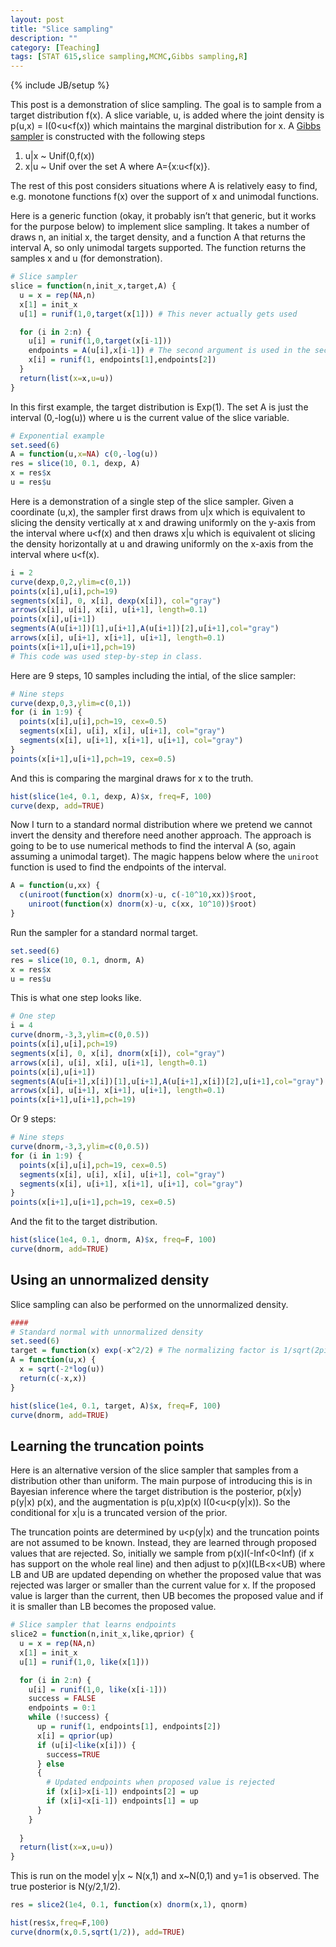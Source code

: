 ```yaml
---
layout: post
title: "Slice sampling"
description: ""
category: [Teaching]
tags: [STAT 615,slice sampling,MCMC,Gibbs sampling,R]
---
```

{% include JB/setup %}

This post is a demonstration of slice sampling. The goal is to sample from a target distribution f(x). A slice variable, u, is added where the joint density is p(u,x) = I(0<u<f(x)) which maintains the marginal distribution for x. A [Gibbs sampler](http://jarad.me/stat544/2013/03/gibbs-sampling/) is constructed with the following steps

1. u|x ~ Unif(0,f(x))
1. x|u ~ Unif over the set A where A={x:u<f(x)}.

The rest of this post considers situations where A is relatively easy to find, e.g. monotone functions f(x) over the support of x and unimodal functions. 


Here is a generic function (okay, it probably isn't that generic, but it works for the purpose below) to implement slice sampling. It takes a number of draws n, an initial x, the target density, and a function A that returns the interval A, so only unimodal targets supported. The function returns the samples x and u (for demonstration).
```r
# Slice sampler
slice = function(n,init_x,target,A) {
  u = x = rep(NA,n)
  x[1] = init_x
  u[1] = runif(1,0,target(x[1])) # This never actually gets used

  for (i in 2:n) {
    u[i] = runif(1,0,target(x[i-1]))
    endpoints = A(u[i],x[i-1]) # The second argument is used in the second example
    x[i] = runif(1, endpoints[1],endpoints[2])
  }
  return(list(x=x,u=u))
}
```

In this first example, the target distribution is Exp(1). The set A is just the interval (0,-log(u)) where u is the current value of the slice variable. 

```r
# Exponential example
set.seed(6)
A = function(u,x=NA) c(0,-log(u))
res = slice(10, 0.1, dexp, A)
x = res$x
u = res$u
```

Here is a demonstration of a single step of the slice sampler. Given a coordinate (u,x), the sampler first draws from u|x which is equivalent to slicing the density vertically at x and drawing uniformly on the y-axis from the interval where u<f(x) and then draws x|u which is equivalent ot slicing the density horizontally at u and drawing uniformly on the x-axis from the interval where u<f(x). 

```r
i = 2
curve(dexp,0,2,ylim=c(0,1))
points(x[i],u[i],pch=19)
segments(x[i], 0, x[i], dexp(x[i]), col="gray")
arrows(x[i], u[i], x[i], u[i+1], length=0.1)
points(x[i],u[i+1])
segments(A(u[i+1])[1],u[i+1],A(u[i+1])[2],u[i+1],col="gray")
arrows(x[i], u[i+1], x[i+1], u[i+1], length=0.1)
points(x[i+1],u[i+1],pch=19)
# This code was used step-by-step in class.
```

Here are 9 steps, 10 samples including the intial, of the slice sampler:

```r
# Nine steps
curve(dexp,0,3,ylim=c(0,1))
for (i in 1:9) {
  points(x[i],u[i],pch=19, cex=0.5)
  segments(x[i], u[i], x[i], u[i+1], col="gray")
  segments(x[i], u[i+1], x[i+1], u[i+1], col="gray")
}
points(x[i+1],u[i+1],pch=19, cex=0.5)
```

And this is comparing the marginal draws for x to the truth. 

```r
hist(slice(1e4, 0.1, dexp, A)$x, freq=F, 100)
curve(dexp, add=TRUE)
```

Now I turn to a standard normal distribution where we pretend we cannot invert the density and therefore need another approach. The approach is going to be to use numerical methods to find the interval A (so, again assuming a unimodal target). The magic happens below where the `uniroot` function is used to find the endpoints of the interval.

```r
A = function(u,xx) {
  c(uniroot(function(x) dnorm(x)-u, c(-10^10,xx))$root, 
    uniroot(function(x) dnorm(x)-u, c(xx, 10^10))$root)
}
```

Run the sampler for a standard normal target. 

```r
set.seed(6)
res = slice(10, 0.1, dnorm, A)
x = res$x
u = res$u
```

This is what one step looks like.

```r
# One step
i = 4
curve(dnorm,-3,3,ylim=c(0,0.5))
points(x[i],u[i],pch=19)
segments(x[i], 0, x[i], dnorm(x[i]), col="gray")
arrows(x[i], u[i], x[i], u[i+1], length=0.1)
points(x[i],u[i+1])
segments(A(u[i+1],x[i])[1],u[i+1],A(u[i+1],x[i])[2],u[i+1],col="gray")
arrows(x[i], u[i+1], x[i+1], u[i+1], length=0.1)
points(x[i+1],u[i+1],pch=19)
```

Or 9 steps:
```r
# Nine steps
curve(dnorm,-3,3,ylim=c(0,0.5))
for (i in 1:9) {
  points(x[i],u[i],pch=19, cex=0.5)
  segments(x[i], u[i], x[i], u[i+1], col="gray")
  segments(x[i], u[i+1], x[i+1], u[i+1], col="gray")
}
points(x[i+1],u[i+1],pch=19, cex=0.5)
```

And the fit to the target distribution.
```r
hist(slice(1e4, 0.1, dnorm, A)$x, freq=F, 100)
curve(dnorm, add=TRUE)
```

## Using an unnormalized density

Slice sampling can also be performed on the unnormalized density. 

```r
####
# Standard normal with unnormalized density
set.seed(6)
target = function(x) exp(-x^2/2) # The normalizing factor is 1/sqrt(2pi)
A = function(u,x) {
  x = sqrt(-2*log(u))
  return(c(-x,x))
}

hist(slice(1e4, 0.1, target, A)$x, freq=F, 100)
curve(dnorm, add=TRUE)
```

## Learning the truncation points

Here is an alternative version of the slice sampler that samples from a distribution other than uniform. The main purpose of introducing this is in Bayesian inference where the target distribution is the posterior, p(x|y) \propto p(y|x) p(x), and the augmentation is p(u,x)\propto p(x) I(0<u<p(y|x)). So the conditional for x|u is a truncated version of the prior. 

The truncation points are determined by u<p(y|x) and the truncation points are not assumed to be known. Instead, they are learned through proposed values that are rejected. So, initially we sample from p(x)I(-Inf<0<Inf) (if x has support on the whole real line) and then adjust to p(x)I(LB<x<UB) where LB and UB are updated depending on whether the proposed value that was rejected was larger or smaller than the current value for x. If the proposed value is larger than the current, then UB becomes the proposed value and if it is smaller than LB becomes the proposed value.

```r
# Slice sampler that learns endpoints
slice2 = function(n,init_x,like,qprior) {
  u = x = rep(NA,n)
  x[1] = init_x
  u[1] = runif(1,0, like(x[1]))

  for (i in 2:n) {
    u[i] = runif(1,0, like(x[i-1]))
    success = FALSE
    endpoints = 0:1
    while (!success) {
      up = runif(1, endpoints[1], endpoints[2])
      x[i] = qprior(up)
      if (u[i]<like(x[i])) {
        success=TRUE
      } else
      {
        # Updated endpoints when proposed value is rejected
        if (x[i]>x[i-1]) endpoints[2] = up
        if (x[i]<x[i-1]) endpoints[1] = up
      }
    }
    
  }
  return(list(x=x,u=u))
}
```

This is run on the model y|x ~ N(x,1) and x~N(0,1) and y=1 is observed. The true posterior is N(y/2,1/2).

```r
res = slice2(1e4, 0.1, function(x) dnorm(x,1), qnorm)

hist(res$x,freq=F,100)
curve(dnorm(x,0.5,sqrt(1/2)), add=TRUE)
```

